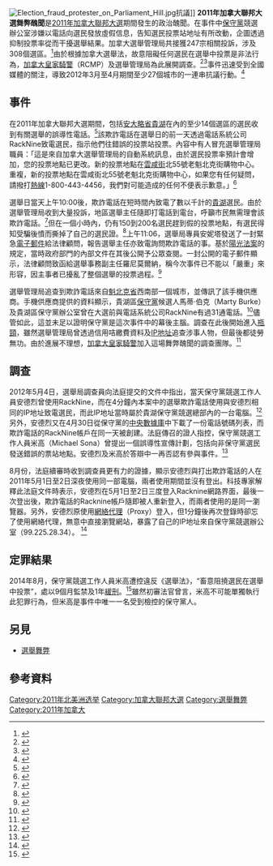 [[File:Election_fraud_protester_on_Parliament_Hill.jpg|thumb]]抗議]]
'''2011年加拿大聯邦大選舞弊醜聞'''是[[2011年加拿大聯邦大選|2011年加拿大聯邦大選]]期間發生的政治醜聞。在事件中[[加拿大保守黨|保守黨]]競選辦公室涉嫌以電話向選民發放虛假信息，告知選民投票站地址有所改動，企圖透過抑制投票率從而干擾選舉結果。加拿大選舉管理局共接獲247宗相關投訴，涉及308個選區。<ref name="CanadianPressAug21">{{cite web|url=http://news.nationalpost.com/2012/08/21/court-records-say-robocall-complaints-doubled-to-1394-specific-occurrences-in-last-years-election/|title=Court records say robocall complaints doubled to 1,394 'specific occurrences' in last year’s election|publisher=National Post|date=2012-08-21|access-date=2016-10-09|archive-date=2021-08-07|archive-url=https://web.archive.org/web/20210807203942/https://nationalpost.com/category/news/}}</ref>由於根據加拿大選舉法，故意阻礙任何選民在選舉中投票是非法行為，[[加拿大皇家騎警|加拿大皇家騎警]]（RCMP）及選舉管理局為此展開調查。<ref>{{cite web |url=http://laws-lois.justice.gc.ca/eng/acts/E-2.01/section-281.html |title=Canada Elections Act 281(g) |publisher=Department of Justice Canada |accessdate=2016-10-10 |archive-date=2016-10-12 |archive-url=https://web.archive.org/web/20161012224609/http://laws-lois.justice.gc.ca/eng/acts/E-2.01/section-281.html |dead-url=no }}</ref><ref>{{cite web |url=http://laws-lois.justice.gc.ca/eng/acts/E-2.01/section-491.html |title=Canada Elections Act 491(3)(d) |publisher=Department of Justice Canada |accessdate=2016-10-10 |archive-date=2020-11-11 |archive-url=https://web.archive.org/web/20201111234629/https://laws-lois.justice.gc.ca/eng/acts/E-2.01/section-491.html |dead-url=no }}</ref>事件迅速受到全國媒體的關注，導致2012年3月至4月期間至少27個城市的一連串抗議行動。<ref>{{cite news|url = http://www.baytoday.ca/content/news/details.asp?c=46217|title = Thousands to rally against 'Robocall' election fraud|date = 2012-03-15|work = Bay Today|accessdate = 2016-10-09|archive-date = 2014-04-24|archive-url = https://web.archive.org/web/20140424225706/http://www.baytoday.ca/content/news/details.asp?c=46217|dead-url = no}}</ref>

== 事件 ==
在2011年加拿大聯邦大選期間，包括[[安大略省|安大略省]][[貴湖|貴湖]]在內的至少14個選區的選民收到有關選舉的誤導性電話。<ref>{{cite news|title=Robocall controversy hasn't hurt support for Tories: poll|url=http://news.nationalpost.com/2012/03/11/robocall-controversy-hasnt-hurt-support-for-tories-poll/|newspaper=National Post|date=2012-03-21|accessdate=2016-10-09|archive-date=2021-08-07|archive-url=https://web.archive.org/web/20210807204008/https://nationalpost.com/category/news/}}</ref>該欺詐電話在選舉日的前一天透過電話系統公司RackNine致電選民，指示他們往錯誤的投票站投票。內容中有人冒充選舉管理局職員：「這是來自加拿大選舉管理局的自動系統訊息，由於選民投票率預計會增加，您的投票地點已更改。新的投票地點在[[雲咸街|雲咸街]]北55號老魁北克街購物中心。重複，新的投票地點在雲咸街北55號老魁北克街購物中心，如果您有任何疑問，請撥打[[熱線|熱線]]1-800-443-4456，我們對可能造成的任何不便表示歉意。」<ref name="nationalpost3">{{cite web|url=http://news.nationalpost.com/2012/02/23/stephen-harper-denies-tories-knew-about-illegal-election-robocalls-linked-to-party/?__lsa=7ccc758d |title=Racknine 'Robocalls' are the fault of Stephen Harper's 'Nixonian culture'|publisher=National Post|date=2012-02-23}}</ref>

選舉日當天上午10:00後，欺詐電話在短時間內致電了數以千計的[[貴湖|貴湖]]選民。由於選舉管理局收到大量投訴，地區選舉主任隨即打電話到電台，呼籲市民無需理會該欺詐電話。<ref name="PostMediaMar12">{{cite news|url = http://news.nationalpost.com/2012/03/12/liberals-say-abortion-robocall-not-voter-suppression/|title = Abortion robocall attacking Tories in Guelph was not voter suppression: Liberals|date = 2012-03-12|work = National Post|accessdate = 2016-10-12|archive-date = 2021-08-07|archive-url = https://web.archive.org/web/20210807204008/https://nationalpost.com/category/news/}}</ref>但在一個小時內，仍有150到200名選民趕到假的投票地點，有選民得知受騙後憤而撕掉了自己的選民證。<ref name="MaherFeb23">{{cite news|url = http://www.vancouversun.com/news/Robocalls+tried+discourage+voters/6196549/story.html|title = 'Robocalls' tried to discourage voters|date = 2012-02-23|work = Vancouver Sun}}{{dead link|date=十一月 2017 |bot=InternetArchiveBot }}</ref>上午11:06，選舉局專員安妮塔發送了一封緊急[[電子郵件|電子郵件]]給法律顧問，報告選舉主任亦致電詢問欺詐電話的事。基於[[陽光法案|陽光法案]]的規定，當時政府部門的內部文件在其後公開予公眾查閱。一封公開的電子郵件顯示，法律顧問致函給選舉事務副主任羅尼莫爾納，稱今次事件已不能以「嚴重」來形容，因主事者已擾亂了整個選舉的投票過程。<ref name="NoilesMar07">{{cite news|url = http://www.viewmag.com/14108-Robocalls+Target+Liberals.htm|title = Robocalls Target Liberals|date = 2012-03-07|work = View Magazine|deadurl = yes|archiveurl = https://web.archive.org/web/20140429234843/http://www.viewmag.com/14108-Robocalls+Target+Liberals.htm|archivedate = 2014-04-29|accessdate = 2016-10-12}}</ref>

選舉管理局追查到欺詐電話來自[[魁北克省|魁北克省]]西南部一個城市，並傳訊了該手機供應商。手機供應商提供的資料顯示，貴湖區[[加拿大保守黨|保守黨]]候選人馬蒂·伯克（Marty Burke）及貴湖區保守黨辦公室曾在大選前與電話系統公司RackNine有過31通電話。<ref>{{cite web |url=http://www.winnipegfreepress.com/breakingnews/harper-says-tories-not-behind-robocalls-accuses-opposition-of-smear-campaign-140937823.html |title=Harper says Tories not behind robocalls; accuses opposition of smear campaign |publisher=Winnipeg Free Press |date=2012-02-29 |accessdate=2016-10-12 |archive-date=2012-03-01 |archive-url=https://web.archive.org/web/20120301005308/http://www.winnipegfreepress.com/breakingnews/harper-says-tories-not-behind-robocalls-accuses-opposition-of-smear-campaign-140937823.html |dead-url=no }}</ref>儘管如此，這並未足以證明保守黨是這次事件中的幕後主腦。調查在此後開始進入[[瓶頸|瓶頸]]，雖然選舉管理局曾透過信用咭繳費資料及[[IP地址|IP地址]]追查涉事人物，但最後都徒勞無功。由於進展不理想，[[加拿大皇家騎警|加拿大皇家騎警]]加入這場舞弊醜聞的調查團隊。<ref>{{cite web |url=http://www.ottawacitizen.com/life/Trail+Pierre+Poutine+runs+into+open+WiFi+connection/7073441/story.html |title=Trail of Pierre Poutine runs into an open Wi-Fi connection |publisher=Ottawa Citizen |date=2012-05-23 |deadurl=yes |archiveurl=https://web.archive.org/web/20120812062320/http://www.ottawacitizen.com/life/Trail+Pierre+Poutine+runs+into+open+WiFi+connection/7073441/story.html |archivedate=2012-08-12 |accessdate=2016-10-12 }}</ref>

== 調查 ==
2012年5月4日，選舉局調查員向法庭提交的文件中指出，當天保守黨競選工作人員安德烈曾使用RackNine，而在4分鐘內本案中的選舉欺詐電話使用與安德烈相同的IP地址致電選民，而此IP地址當時屬於貴湖保守黨競選總部內的一台電腦。<ref name="McGregor04May12">{{cite news|url = http://www.ottawacitizen.com/life/Robocalls+address+same+used+Conservative+candidate+campaign+worker+Elections+Canada+alleges/6567696/story.html|title = Robocalls IP address same as one used by Conservative candidate campaign worker, Elections Canada alleges|date = 2012-05-04|work = Ottawa Citizen|deadurl = yes|archiveurl = https://web.archive.org/web/20120508195928/http://www.ottawacitizen.com/life/Robocalls+address+same+used+Conservative+candidate+campaign+worker+Elections+Canada+alleges/6567696/story.html|archivedate = 2012-05-08|accessdate = 2016-10-12}}</ref>另外，安德烈又在4月30日從保守黨的[[數據庫|中央數據庫]]中下載了一份電話號碼列表，而欺詐電話的RackNine帳戶在同一天被創建。法庭傳召的證人指控，保守黨競選工作人員米高（Michael Sona）曾提出一個誤導性宣傳計劃，包括向非保守黨選民發送錯誤的票站地點。安德烈及米高於答辯中一再否認有參與事件。<ref name="Payton04May12">{{cite news|url = http://www.cbc.ca/news/politics/story/2012/05/04/pol-robocalls-ip-address-traced.html|title = Robocalls linked to Guelph Tory campaign worker's computer|date = 2012-05-04|work = Canadian Broadcasting Corporation|accessdate = 2016-10-12|archive-date = 2013-09-10|archive-url = https://web.archive.org/web/20130910164134/http://www.cbc.ca/news/politics/story/2012/05/04/pol-robocalls-ip-address-traced.html|dead-url = no}}</ref>

8月份，法庭續審時收到調查員更有力的證據，顯示安德烈與打出欺詐電話的人在2011年5月1日至2日深夜使用同一部電腦，兩者使用期間並沒有登出。科技專家解釋此法庭文件時表示，安德烈在5月1日至2日三度登入Racknine網路界面，最後一次登出後，欺詐電話的Racknine帳戶隨即被人重新登入，而兩者使用的是同一瀏覽器。另外，安德烈原使用[[網絡代理|網絡代理]]（Proxy）登入，但1分鐘後再次登錄時卻忘了使用網絡代理，無意中直接瀏覽網站，暴露了自己的IP地址來自保守黨競選辦公室（99.225.28.34）。 <ref name="OMalley28Aug12">{{cite news|url = http://www.cbc.ca/news/politics/inside-politics-blog/2012/08/newly-released-court-files-could-shed-new-light-on-the-mysterious-pierre-poutine.html|title = Court files could shed new light on the mysterious Pierre Poutine|date = 2012-08-29|work = Canadian Broadcasting Corporation|accessdate = 2016-10-12|archive-date = 2013-07-25|archive-url = https://web.archive.org/web/20130725070312/http://www.cbc.ca/news/politics/inside-politics-blog/2012/08/newly-released-court-files-could-shed-new-light-on-the-mysterious-pierre-poutine.html|dead-url = no}}</ref>

== 定罪結果 ==
2014年8月，保守黨競選工作人員米高遭控違反《選舉法》，“畜意阻撓選民在選舉中投票”，處以9個月監禁及1年[[緩刑|緩刑]]。<ref>{{cite web|url=http://kitchener.ctvnews.ca/guelph-campaign-worker-charged-in-fraudulent-robocall-affair-1.1221286|title=Guelph campaign worker charged in fraudulent robocall affair|publisher=CTV Kitchener News|date=2013-04-02|accessdate=2016-10-12|archive-date=2019-04-14|archive-url=https://web.archive.org/web/20190414044141/https://kitchener.ctvnews.ca/guelph-campaign-worker-charged-in-fraudulent-robocall-affair-1.1221286|dead-url=no}}</ref>雖然初審法官曾言，米高不可能單獨執行此犯罪行為，但米高是事件中唯一一名受到檢控的保守黨人。

== 另見 ==
*[[選舉舞弊|選舉舞弊]]

== 參考資料 ==
{{reflist}}

[[Category:2011年北美洲选举|Category:2011年北美洲选举]]
[[Category:加拿大聯邦大選|Category:加拿大聯邦大選]]
[[Category:選舉舞弊|Category:選舉舞弊]]
[[Category:2011年加拿大|Category:2011年加拿大]]